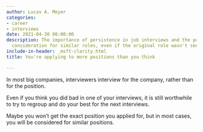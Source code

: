 ```yaml
---
author: Lucas A. Meyer
categories:
- career
- interviews
date: 2021-04-30 06:00:00
description: The importance of persistence in job interviews and the potential for
  consideration for similar roles, even if the original role wasn't secured.
include-in-header: _msft-clarity.html
title: You're applying to more positions than you think

---
```


In most big companies, interviewers interview for the company, rather than for the position. 

Even if you think you did bad in one of your interviews, it is still worthwhile to try to regroup and do your best for the next interviews.

Maybe you won't get the exact position you applied for, but in most cases, you will be considered for similar positions.

